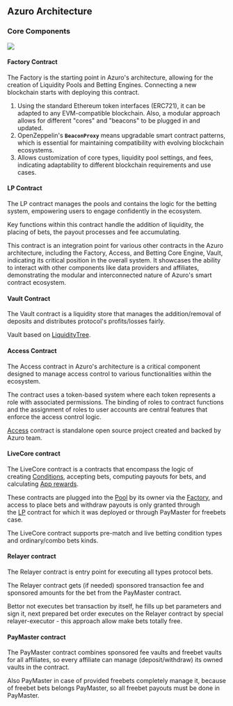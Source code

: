 
## Azuro Architecture

### Core Components

<Image
  src="/images/hub/contract-chains.png"
  width={2000}
  height={1000}
/>

#### Factory Contract

The Factory is the starting point in Azuro's architecture, allowing for the creation of Liquidity Pools and Betting Engines. Connecting a new blockchain starts with deploying this contract.

1. Using the standard Ethereum token interfaces (ERC721), it can be adapted to any EVM-compatible blockchain. Also, a modular approach allows for different "cores" and "beacons" to be plugged in and updated.
2. OpenZeppelin's **`BeaconProxy`** means upgradable smart contract patterns, which is essential for maintaining compatibility with evolving blockchain ecosystems.
3. Allows customization of core types, liquidity pool settings, and fees, indicating adaptability to different blockchain requirements and use cases.

#### LP Contract

The LP contract manages the pools and contains the logic for the betting system, empowering users to engage confidently in the ecosystem. 

Key functions within this contract handle the addition of liquidity, the placing of bets, the payout processes and fee accumulating. 

This contract is an integration point for various other contracts in the Azuro architecture, including the Factory, Access, and Betting Core Engine, Vault, indicating its critical position in the overall system. It showcases the ability to interact with other components like data providers and affiliates, demonstrating the modular and interconnected nature of Azuro's smart contract ecosystem.

#### Vault Contract
The Vault contract is a liquidity store that manages the addition/removal of deposits and distributes protocol's profits/losses fairly.

Vault based on [LiquidityTree](https://gem.azuro.org/knowledge-hub/how-azuro-works/liquidity-tree).

#### Access Contract

The Access contract in Azuro's architecture is a critical component designed to manage access control to various functionalities within the ecosystem. 

The contract uses a token-based system where each token represents a role with associated permissions. The binding of roles to contract functions and the assignment of roles to user accounts are central features that enforce the access control logic. 

[Access](https://github.com/Azuro-protocol/Access) contract is standalone open source project created and backed by Azuro team.

#### LiveCore contract

The LiveCore contract is a contracts that encompass the logic of creating [Conditions](https://gem.azuro.org/knowledge-hub/how-azuro-works/components/conditions), accepting bets, computing payouts for bets, and calculating [App rewards](https://gem.azuro.org/knowledge-hub/how-azuro-works/reward-distribution).

These contracts are plugged into the [Pool](https://gem.azuro.org/knowledge-hub/how-azuro-works/components/pools) by its owner via the [Factory](/hub/blockchains/architecture#factory-contract), and access to place bets and withdraw payouts is only granted through the [LP](/hub/blockchains/architecture#lp-contract) contract for which it was deployed or through PayMaster for freebets case.

The LiveCore contract supports pre-match and live betting condition types and ordinary/combo bets kinds.

#### Relayer contract

The Relayer contract is entry point for executing all types protocol bets. 

The Relayer contract gets (if needed) sponsored transaction fee and sponsored amounts for the bet from the PayMaster contract. 

Bettor not executes bet transaction by itself, he fills up bet parameters and sign it, next prepared bet order executes on the Relayer contract by special relayer-executor - this approach allow make bets totally free. 

#### PayMaster contract

The PayMaster contract combines sponsored fee vaults and freebet vaults for all affiliates, so every affiliate can manage (deposit/withdraw) its owned vaults in the contract. 

Also PayMaster in case of provided freebets completely manage it, because of freebet bets belongs PayMaster, so all freebet payouts must be done in PayMaster.